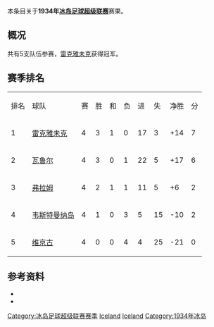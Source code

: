 本条目关于'''1934年[[冰岛足球超级联赛|冰岛足球超级联赛]]'''赛果。

==概况==
共有5支队伍参赛，[[雷克雅未克足球俱乐部|雷克雅未克]]获得冠军。

==赛季排名==
{| class="wikitable" style="text-align: center;"
|排名||球队||赛||胜||和||负||进||失||净胜||分
|-
|1||[[雷克雅未克足球俱乐部|雷克雅未克]]||4||3||1||0||17||3||+14||7
|-
|2||[[瓦鲁尔足球俱乐部|瓦鲁尔]]||4||3||0||1||22||5||+17||6
|-
|3||[[弗拉姆足球俱乐部|弗拉姆]]||4||2||1||1||11||5||+6||2
|-
|4||[[韦斯特曼纳岛竞技俱乐部|韦斯特曼纳岛]]||4||1||0||3||5||15||-10||2
|-
|5||[[维京古雷克雅维克足球会|维京古]]||4||0||0||4||4||25||-21||0
|}

==参考资料==
* {{cite web |title=Iceland Final League Tables 1912-1998 |url=http://www.rsssf.com/tablesi/ijshist.html |publisher=[[RSSSF|RSSSF]] |accessdate=2018-06-18 |archive-date=2019-12-25 |archive-url=https://web.archive.org/web/20191225230011/http://rsssf.com/tablesi/ijshist.html |dead-url=no }}
* {{cite web |title=Iceland - Topscorers |url=http://www.rsssf.com/tablesi/ijstops.html |website=www.rsssf.com |publisher=[[RSSSF|RSSSF]] |accessdate=2018-06-18 |archive-date=2019-04-07 |archive-url=https://web.archive.org/web/20190407162501/http://www.rsssf.com/tablesi/ijstops.html |dead-url=no }}

{{冰岛足球超级联赛赛季}}
{{1933–34 in European football (UEFA)}}
{{1934–35 in European football (UEFA)}}


[[Category:冰岛足球超级联赛赛季|Category:冰岛足球超级联赛赛季]]
[[Category:1934年至1935年本土足球联赛|Iceland]] 
[[Category:1933年至1934年本土足球联赛|Iceland]] 
[[Category:1934年冰岛|Category:1934年冰岛]]